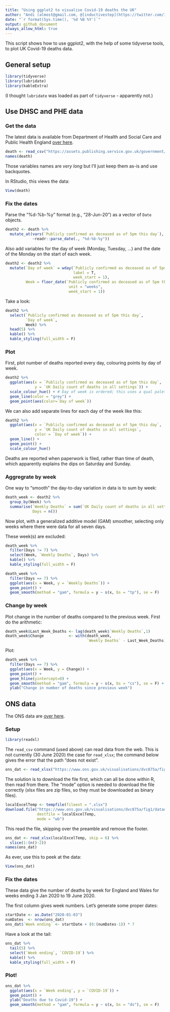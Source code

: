 ```yaml
---
title: "Using ggplot2 to visualise Covid-19 deaths the UK"
author: "Andi (almost@gmail.com, @[inductivestep](https://twitter.com/InductiveStep))"
date: "`r format(Sys.time(), '%d %B %Y')`"
output: github_document
always_allow_html: true
---
```


This script shows how to use ggplot2, with the help of some tidyverse tools, to plot UK Covid-19 deaths data.

## General setup

```r
library(tidyverse)
library(lubridate)
library(kableExtra)
```

(I thought `lubridate` was loaded as part of `tidyverse` - apparently not.)

## Use DHSC and PHE data

### Get the data

The latest data is available from Department of Health and Social Care and Public Health England [over here](https://www.gov.uk/guidance/coronavirus-covid-19-information-for-the-public).

```r
death <- read_csv("https://assets.publishing.service.gov.uk/government/uploads/system/uploads/attachment_data/file/896264/COVID-19_UK_deaths_time_series_29_June.csv")
names(death)
```
Those variables names are _very long_ but I'll just keep them as-is and use backquotes.

In RStudio, this views the data:

```r
View(death)
```


### Fix the dates

Parse the "%d-%b-%y" format (e.g., "28-Jun-20") as a vector of `Date` objects.

```r
death2 <- death %>%
  mutate_at(vars(`Publicly confirmed as deceased as of 5pm this day`),
            ~readr::parse_date(., "%d-%b-%y"))
```

Also add variables for the day of week (Monday, Tuesday, ...) and the date of the Monday on the start of each week. 

```r
death2 <- death2 %>%
  mutate(`Day of week` = wday(`Publicly confirmed as deceased as of 5pm this day`,
                              label = T,
                              week_start = 1),
         Week = floor_date(`Publicly confirmed as deceased as of 5pm this day`,
                            unit = "weeks",
                            week_start = 1))

```

Take a look:

```r
death2 %>%
  select(`Publicly confirmed as deceased as of 5pm this day`,
         `Day of week`,
         Week) %>%
  head(5) %>%
  kable() %>%
  kable_styling(full_width = F)
```



### Plot

First, plot number of deaths reported every day, colouring points by day of week.

```r
death2 %>%
  ggplot(aes(x = `Publicly confirmed as deceased as of 5pm this day`,
             y = `UK Daily count of deaths in all settings`)) + 
  scale_colour_hue() + # Day of week is ordered; this uses a qual palette
  geom_line(color = "grey") +
  geom_point(aes(color=`Day of week`))
```


We can also add separate lines for each day of the week like this:

```r
death2 %>%
  ggplot(aes(x = `Publicly confirmed as deceased as of 5pm this day`,
             y = `UK Daily count of deaths in all settings`,
             color = `Day of week`)) + 
  geom_line() +
  geom_point() +
  scale_colour_hue() 
```

Deaths are reported when paperwork is filed, rather than time of death, which apparently explains the dips on Saturday and Sunday.



### Aggregrate by week

One way to "smooth" the day-to-day variation in data is to sum by week:

```r
death_week <- death2 %>%
  group_by(Week) %>%
  summarise(`Weekly Deaths` = sum(`UK Daily count of deaths in all settings`),
            Days = n())
```

Now plot, with a generalized additive model (GAM) smoother, selecting only weeks where there were data for all seven days.

These week(s) are excluded:

```r
death_week %>%
  filter(Days != 7) %>%
  select(Week, `Weekly Deaths`, Days) %>%
  kable() %>%
  kable_styling(full_width = F)
```

```r
death_week %>%
  filter(Days == 7) %>%
  ggplot(aes(x = Week, y = `Weekly Deaths`)) +
  geom_point() +
  geom_smooth(method = "gam", formula = y ~ s(x, bs = "tp"), se = F) 
```


### Change by week

Plot change in the number of deaths compared to the previous week. First do the arithmetic:

```r
death_week$Last_Week_Deaths <- lag(death_week$`Weekly Deaths`,1)
death_week$Change           <- with(death_week,
                                    `Weekly Deaths` - Last_Week_Deaths)
```

Plot:

```r
death_week %>%
  filter(Days == 7) %>%
  ggplot(aes(x = Week, y = Change)) +
  geom_point() +
  geom_hline(yintercept=0) +
  geom_smooth(method = "gam", formula = y ~ s(x, bs = "cs"), se = F) +
  ylab("Change in number of deaths since previous week")
```

## ONS data

The ONS data are [over here](https://www.ons.gov.uk/peoplepopulationandcommunity/birthsdeathsandmarriages/deaths/bulletins/deathsregisteredweeklyinenglandandwalesprovisional/previousReleases).

### Setup

```r
library(readxl)
```

The `read_csv` command (used above) can read data from the web. This is not  currently (30 June 2020) the case for `read_xlsx`; the command below gives the error that the path "does not exist".

```r
ons_dat <- read_xlsx("https://www.ons.gov.uk/visualisations/dvc875a/fig1/datadownload.xlsx")
```

The solution is to download the file first, which can all be done within R, then read from there. The "mode" option is needed to download the file correctly (xlsx files are zip files, so they must be downloaded as binary files). 

```r
localExcelTemp <- tempfile(fileext = ".xlsx")
download.file("https://www.ons.gov.uk/visualisations/dvc875a/fig1/datadownload.xlsx",
              destfile = localExcelTemp,
              mode = "wb")
```
This read the file, skipping over the preamble and remove the footer.

```r
ons_dat <- read_xlsx(localExcelTemp, skip = 6) %>%
  slice(1:(n()-2))
names(ons_dat)
```

As ever, use this to peek at the data:

```r
View(ons_dat)
```


### Fix the dates

These data give the number of deaths by week for England and Wales for weeks ending 3 Jan 2020 to 19 June 2020.

The first column gives week numbers. Let's generate some proper dates:

```r
startDate <- as.Date("2020-01-03")
numDates  <- nrow(ons_dat)
ons_dat$`Week ending` <- startDate + (0:(numDates-1)) * 7
```

Have a look at the tail:

```r
ons_dat %>%
  tail(5) %>%
  select(`Week ending`, `COVID-19`) %>%
  kable() %>%
  kable_styling(full_width = F)
```




### Plot!

```r
ons_dat %>%
  ggplot(aes(x = `Week ending`, y = `COVID-19`)) +
  geom_point() +
  ylab("Deaths due to Covid-19") +
  geom_smooth(method = "gam", formula = y ~ s(x, bs = "ds"), se = F)  
```

